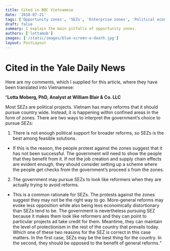 ```yaml
---
title: Cited in BBC Vietnamese
date: '2018-07-21'
tags: ['Opportunity zones', 'SEZs', 'Enterprise zones', 'Political economy']
draft: false
summary: I explain the main pitfalls of opportunity zones.
authors: ['lottamob']
images: ['/static/images/blue-screen-o-death.jpg']
layout: PostLayout
---
```

# Cited in the Yale Daily News

Here are my comments, which I supplied for this article, where they have been translated into Vietnamese:

“**Lotta Moberg, PhD, Analyst at William Blair & Co. LLC**

Most SEZs are political projects. Vietnam has many reforms that it should pursue country wide. Instead, it is happening within confined areas in the form of zones. There are two ways to interpret the government’s choice to pursue SEZs:

1.	There is not enough political support for broader reforms, so SEZs is the best among feasible solutions.
-	If this is the reason, the people protest against the zones suggest that it has not been successful. The government will need to show the people that they benefit from it. If not the job creation and supply chain effects are evident enough, they should consider setting up a scheme where the people get checks from the government’s proceed s from the zones.
2.	The government may pursue SEZs to look like reformers when they are actually trying to avoid reforms.
-	This is a common rationale for SEZs. The protests against the zones suggest they may not be the right way to go. More-general reforms may evoke less opposition  while also being less economically distortionary than SEZs tend to be. The government is nevertheless pursuing SEZ because it makes them look like reformers and they can point to particular projects ad take credit for them. Meantime, they can maintain the level of protectionism in the rest of the country that prevails today.
Which one of these two reasons for the SEZ is correct in this case matters. In the first case, SEZs may be the best thing for the country. In the second, they should be opposed to the benefit of general reforms.“
